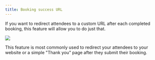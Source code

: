 ```yaml
---
title: Booking success URL
---
```


If you want to redirect attendees to a custom URL after each completed booking, this feature will allow you to do just that.

[![](https://downloads.intercomcdn.com/i/o/1195338040/668e8ccbc180bb13ccd454d3/i1600x900-k5I7jhKC_ej8_pmjpxc.png?expires=1736299800&signature=c822a91e8d9e8017a7a5f468a6bc177ebbd2e3e922ba5ec35d81777c42c49a9b&req=dSEuE8p9lYFbWfMW1HO4zbcHsYmzdsM4EJxOsiY5MAXdC2RQSzt6srJQCupm%0A%2FUQS8oHY6mp9yOPCsF0%3D%0A)](https://downloads.intercomcdn.com/i/o/1195338040/668e8ccbc180bb13ccd454d3/i1600x900-k5I7jhKC_ej8_pmjpxc.png?expires=1736299800&signature=c822a91e8d9e8017a7a5f468a6bc177ebbd2e3e922ba5ec35d81777c42c49a9b&req=dSEuE8p9lYFbWfMW1HO4zbcHsYmzdsM4EJxOsiY5MAXdC2RQSzt6srJQCupm%0A%2FUQS8oHY6mp9yOPCsF0%3D%0A)

This feature is most commonly used to redirect your attendees to your website or a simple "Thank you" page after they submit their booking.

